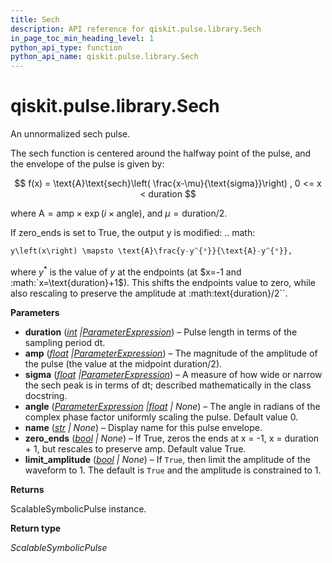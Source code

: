 ```yaml
---
title: Sech
description: API reference for qiskit.pulse.library.Sech
in_page_toc_min_heading_level: 1
python_api_type: function
python_api_name: qiskit.pulse.library.Sech
---
```


<span id="qiskit-pulse-library-sech" />

# qiskit.pulse.library.Sech

<Function id="qiskit.pulse.library.Sech" name="Sech" isDedicatedPage={true} github="https://github.com/qiskit/qiskit/tree/stable/0.45/qiskit/pulse/library/symbolic_pulses.py" signature="qiskit.pulse.library.Sech(duration, amp, sigma, angle=0.0, name=None, zero_ends=True, limit_amplitude=None)">
  An unnormalized sech pulse.

  The sech function is centered around the halfway point of the pulse, and the envelope of the pulse is given by:

  $$
  f(x) = \text{A}\text{sech}\left(
      \frac{x-\mu}{\text{sigma}}\right)  ,  0 <= x < duration
  $$

  where $\text{A} = \text{amp} \times\exp\left(i\times\text{angle}\right)$, and $\mu=\text{duration}/2$.

  If zero\_ends is set to True, the output y is modified: .. math:

  ```python
  y\left(x\right) \mapsto \text{A}\frac{y-y^{*}}{\text{A}-y^{*}},
  ```

  where $y^{*}$ is the value of $y$ at the endpoints (at $x=-1 and :math:`x=\text{duration}+1$). This shifts the endpoints value to zero, while also rescaling to preserve the amplitude at :math:text\{duration}/2\`\`.

  **Parameters**

  *   **duration** ([*int*](https://docs.python.org/3/library/functions.html#int "(in Python v3.12)")  *|*[*ParameterExpression*](qiskit.circuit.ParameterExpression "qiskit.circuit.parameterexpression.ParameterExpression")) – Pulse length in terms of the sampling period dt.
  *   **amp** ([*float*](https://docs.python.org/3/library/functions.html#float "(in Python v3.12)")  *|*[*ParameterExpression*](qiskit.circuit.ParameterExpression "qiskit.circuit.parameterexpression.ParameterExpression")) – The magnitude of the amplitude of the pulse (the value at the midpoint duration/2).
  *   **sigma** ([*float*](https://docs.python.org/3/library/functions.html#float "(in Python v3.12)")  *|*[*ParameterExpression*](qiskit.circuit.ParameterExpression "qiskit.circuit.parameterexpression.ParameterExpression")) – A measure of how wide or narrow the sech peak is in terms of dt; described mathematically in the class docstring.
  *   **angle** ([*ParameterExpression*](qiskit.circuit.ParameterExpression "qiskit.circuit.parameterexpression.ParameterExpression")  *|*[*float*](https://docs.python.org/3/library/functions.html#float "(in Python v3.12)") *| None*) – The angle in radians of the complex phase factor uniformly scaling the pulse. Default value 0.
  *   **name** ([*str*](https://docs.python.org/3/library/stdtypes.html#str "(in Python v3.12)") *| None*) – Display name for this pulse envelope.
  *   **zero\_ends** ([*bool*](https://docs.python.org/3/library/functions.html#bool "(in Python v3.12)") *| None*) – If True, zeros the ends at x = -1, x = duration + 1, but rescales to preserve amp. Default value True.
  *   **limit\_amplitude** ([*bool*](https://docs.python.org/3/library/functions.html#bool "(in Python v3.12)") *| None*) – If `True`, then limit the amplitude of the waveform to 1. The default is `True` and the amplitude is constrained to 1.

  **Returns**

  ScalableSymbolicPulse instance.

  **Return type**

  *ScalableSymbolicPulse*
</Function>

